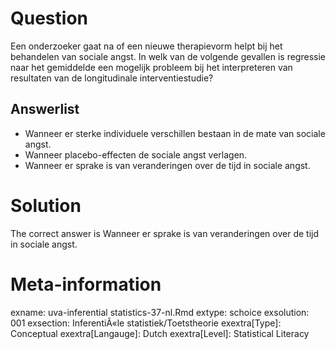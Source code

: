 Question
========

Een onderzoeker gaat na of een nieuwe therapievorm helpt bij het behandelen van sociale angst. In welk van de volgende gevallen is regressie naar het gemiddelde een mogelijk probleem bij het interpreteren van resultaten van de longitudinale interventiestudie? 

Answerlist
----------
* Wanneer er sterke individuele verschillen bestaan in de mate van sociale angst.
* Wanneer placebo-effecten de sociale angst verlagen.
* Wanneer er sprake is van veranderingen over de tijd in sociale angst.

Solution
========

The correct answer is  Wanneer er sprake is van veranderingen over de tijd in sociale angst. 

Meta-information
================
exname: uva-inferential statistics-37-nl.Rmd 
extype: schoice 
exsolution: 001 
exsection: InferentiÃ«le statistiek/Toetstheorie
exextra[Type]: Conceptual
exextra[Langauge]: Dutch 
exextra[Level]: Statistical Literacy
